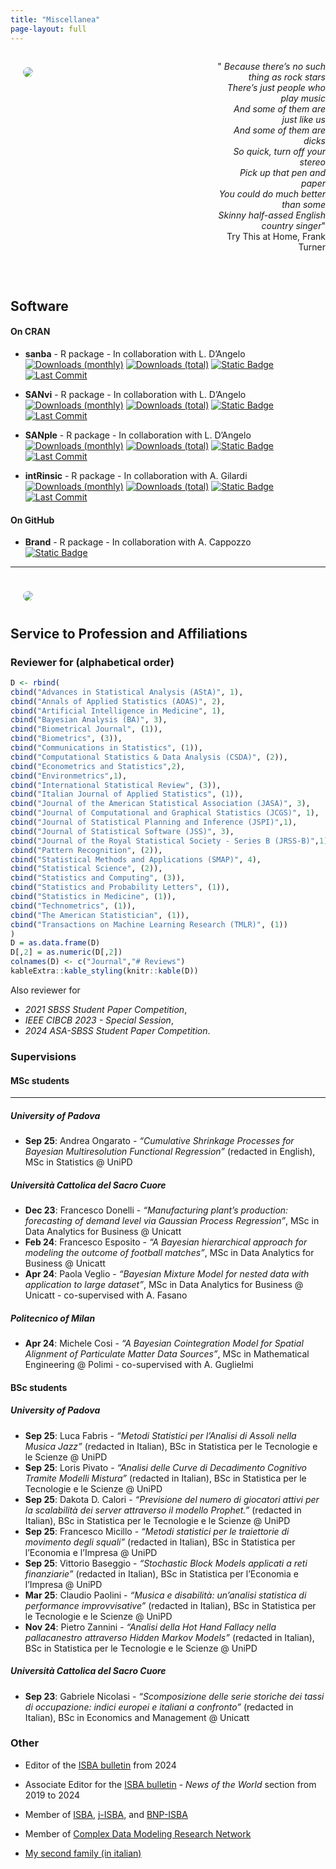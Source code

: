 ```yaml
---
title: "Miscellanea"
page-layout: full
---
```



:::: {.columns}

::: {.column width="57.5%"}
![](../images/sanluca2.png){style="float: left;vertical-align:middle;
margin:10px 20px;border-radius: 10px;"}
:::

::: {.column width="5%"}
<!-- empty column to create gap -->
:::

::: {.column width="37.5%"}
<div style="text-align: right"> <p>&quot;<em>
Because there's no such thing as rock stars<br>
There's just people who play music<br>
And some of them are just like us<br>
And some of them are dicks<br>
So quick, turn off your stereo<br>
Pick up that pen and paper<br>
You could do much better than some<br>
Skinny half-assed English country singer</em>&quot; <br>Try This at Home, Frank Turner</p>
</div>
:::
::::

<br>

## Software

#### On CRAN

* **sanba** - R package - In collaboration with L. D'Angelo  
<!--[![CRAN](https://www.r-pkg.org/badges/version/sanba)](https://www.r-pkg.org/pkg/sanba)-->
[![Downloads (monthly)](https://cranlogs.r-pkg.org/badges/sanba?color=brightgreen)](https://www.r-pkg.org/pkg/sanba)
[![Downloads (total)](https://cranlogs.r-pkg.org/badges/grand-total/sanba?color=brightgreen)](https://www.r-pkg.org/pkg/sanba)
[![Static Badge](https://img.shields.io/badge/%20-GitHub%20repository-blue?logo=github&color=black)](https://github.com/Fradenti/sanba)
[![Last Commit](https://img.shields.io/github/last-commit/fradenti/sanba)](https://github.com/fradenti/sanba)


* **SANvi** - R package - In collaboration with L. D'Angelo  
<!--[![CRAN](https://www.r-pkg.org/badges/version/SANvi)](https://www.r-pkg.org/pkg/SANvi)-->
[![Downloads (monthly)](https://cranlogs.r-pkg.org/badges/SANvi?color=brightgreen)](https://www.r-pkg.org/pkg/SANvi)
[![Downloads (total)](https://cranlogs.r-pkg.org/badges/grand-total/SANvi?color=brightgreen)](https://www.r-pkg.org/pkg/SANvi)
[![Static Badge](https://img.shields.io/badge/%20-GitHub%20repository-blue?logo=github&color=black)](https://github.com/Fradenti/SANvi)
[![Last Commit](https://img.shields.io/github/last-commit/fradenti/SANvi)](https://github.com/fradenti/SANvi)


* **SANple** - R package - In collaboration with L. D'Angelo    
<!--[![CRAN](https://www.r-pkg.org/badges/version/SANple)](https://www.r-pkg.org/pkg/SANple)-->
[![Downloads (monthly)](https://cranlogs.r-pkg.org/badges/SANple?color=brightgreen)](https://www.r-pkg.org/pkg/SANple)
[![Downloads (total)](https://cranlogs.r-pkg.org/badges/grand-total/SANple?color=brightgreen)](https://www.r-pkg.org/pkg/SANple)
[![Static Badge](https://img.shields.io/badge/%20-GitHub%20repository-blue?logo=github&color=black)](https://github.com/laura-dangelo/SANple)
[![Last Commit](https://img.shields.io/github/last-commit/laura-dangelo/SANple)](https://github.com/laura-dangelo/SANple)  


* **intRinsic** - R package - In collaboration with A. Gilardi  
<!--[![CRAN](https://www.r-pkg.org/badges/version/intRinsic)](https://cran.r-project.org/package=intRinsic)-->
[![Downloads (monthly)](https://cranlogs.r-pkg.org/badges/intRinsic?color=brightgreen)](https://www.r-pkg.org/pkg/intRinsic)
[![Downloads (total)](https://cranlogs.r-pkg.org/badges/grand-total/intRinsic?color=brightgreen)](https://www.r-pkg.org/pkg/intRinsic)
[![Static Badge](https://img.shields.io/badge/%20-GitHub%20repository-blue?logo=github&color=black)](&link=https://github.com/Fradenti/intRinsic)
[![Last Commit](https://img.shields.io/github/last-commit/fradenti/intRinsic)](https://github.com/fradenti/intRinsic)


#### On GitHub
<!--
* **SANba** - R package - In collaboration with L. D'Angelo  
[![Static Badge](https://img.shields.io/badge/%20-GitHub%20repository-blue?logo=github&color=black)](link=https://github.com/Fradenti/SANba)
<br>
-->

* **Brand** - R package - In collaboration with A. Cappozzo  
[![Static Badge](https://img.shields.io/badge/%20-GitHub%20repository-blue?logo=github&color=black)](https://github.com/Fradenti/Brand)
<br>

***

:::: {.columns}
::: {.column width="90%"}
![](../images/f2.jpeg){style="float: left;vertical-align:middle;
margin:10px 20px;border-radius: 50px;"}
:::
::::



## Service to Profession and Affiliations

:::{.panel-tabset}
### Reviewer for (alphabetical order)
<!--
Advances in Statistical Analysis (AStA, 1) --- Bayesian Analysis (BA, 3) --- Biometrics (2) --- Computational Statistics \& Data Analysis (CSDA, 2) --- International Statistical Review (3) ---  Italian Journal of Applied Statistics (1) --- Journal of the American Statistical Association (JASA - A&CS, 1) --- Journal of Computational and Graphical Statistics (JCGS, 1) --- Journal of Statistical Software (JSS, 2) --- Journal of the Royal Statistical Society - Series B (JRSS-B ,1) --- Pattern Recognition (1) --- Statistics and Computing (2) --- Statistical Methods and Applications (SMA, 2) --- Statistical Science (2) --- Technometrics (1) --- 2021 SBSS Student Paper Competition     
-->
```r
D <- rbind(
cbind("Advances in Statistical Analysis (AStA)", 1), 
cbind("Annals of Applied Statistics (AOAS)", 2), 
cbind("Artificial Intelligence in Medicine", 1), 
cbind("Bayesian Analysis (BA)", 3), 
cbind("Biometrical Journal", (1)),
cbind("Biometrics", (3)),
cbind("Communications in Statistics", (1)),
cbind("Computational Statistics & Data Analysis (CSDA)", (2)),
cbind("Econometrics and Statistics",2),
cbind("Environmetrics",1),
cbind("International Statistical Review", (3)),
cbind("Italian Journal of Applied Statistics", (1)),
cbind("Journal of the American Statistical Association (JASA)", 3),
cbind("Journal of Computational and Graphical Statistics (JCGS)", 1),
cbind("Journal of Statistical Planning and Inference (JSPI)",1),
cbind("Journal of Statistical Software (JSS)", 3),
cbind("Journal of the Royal Statistical Society - Series B (JRSS-B)",1),
cbind("Pattern Recognition", (2)),
cbind("Statistical Methods and Applications (SMAP)", 4),
cbind("Statistical Science", (2)),
cbind("Statistics and Computing", (3)),
cbind("Statistics and Probability Letters", (1)),
cbind("Statistics in Medicine", (1)),
cbind("Technometrics", (1)),
cbind("The American Statistician", (1)),
cbind("Transactions on Machine Learning Research (TMLR)", (1))
)
D = as.data.frame(D)
D[,2] = as.numeric(D[,2])
colnames(D) <- c("Journal","# Reviews")
kableExtra::kable_styling(knitr::kable(D))
```

Also reviewer for 

- *2021 SBSS Student Paper Competition*,  
- *IEEE CIBCB 2023 - Special Session*,  
- *2024 ASA-SBSS Student Paper Competition*.

### Supervisions

#### MSc students

---

##### University of Padova

::: {.list .list-inside .list-decimal}
-   **Sep 25**: Andrea Ongarato - *"Cumulative Shrinkage Processes for Bayesian Multiresolution Functional Regression"* (redacted in English), MSc in Statistics @ UniPD
:::

##### Università Cattolica del Sacro Cuore

::: {.list .list-inside .list-decimal}
-   **Dec 23**: Francesco Donelli - *"Manufacturing plant’s production: forecasting of demand level via Gaussian Process Regression"*, MSc in Data Analytics for Business @ Unicatt
-   **Feb 24**: Francesco Esposito - *"A Bayesian hierarchical approach for modeling the outcome of football matches"*, MSc in Data Analytics for Business @ Unicatt
-   **Apr 24**: Paola Veglio - *"Bayesian Mixture Model for nested data with application to large dataset"*, MSc in Data Analytics for Business @ Unicatt - co-supervised with A. Fasano
:::

##### Politecnico of Milan

::: {.list .list-inside .list-decimal}
-   **Apr 24**: Michele Cosi - *"A Bayesian Cointegration Model for Spatial Alignment of Particulate Matter Data Sources"*, MSc in Mathematical Engineering @ Polimi - co-supervised with A. Guglielmi
:::

#### BSc students

##### University of Padova

::: {.list .list-inside .list-decimal}
-   **Sep 25**: Luca Fabris - *"Metodi Statistici per l'Analisi di Assoli nella Musica Jazz"* (redacted in Italian), BSc in Statistica per le Tecnologie e le Scienze @ UniPD
-   **Sep 25**: Loris Pivato - *"Analisi delle Curve di Decadimento Cognitivo Tramite Modelli Mistura"* (redacted in Italian), BSc in Statistica per le Tecnologie e le Scienze @ UniPD
-   **Sep 25**: Dakota D. Calori - *"Previsione del numero di giocatori attivi per la scalabilità dei server attraverso il modello Prophet."* (redacted in Italian), BSc in Statistica per le Tecnologie e le Scienze @ UniPD
-   **Sep 25**: Francesco Micillo - *"Metodi statistici per le traiettorie di movimento degli squali"* (redacted in Italian), BSc in Statistica per l'Economia e l'Impresa @ UniPD
-   **Sep 25**: Vittorio Baseggio - *"Stochastic Block Models applicati a reti finanziarie"* (redacted in Italian), BSc in Statistica per l'Economia e l'Impresa @ UniPD
-   **Mar 25**: Claudio Paolini - *"Musica e disabilità: un'analisi statistica di performance improvvisative"* (redacted in Italian), BSc in Statistica per le Tecnologie e le Scienze @ UniPD
-   **Nov 24**: Pietro Zannini - *"Analisi della Hot Hand Fallacy nella pallacanestro attraverso Hidden Markov Models"* (redacted in Italian), BSc in Statistica per le Tecnologie e le Scienze @ UniPD
:::

##### Università Cattolica del Sacro Cuore

::: {.list .list-inside .list-decimal}
-   **Sep 23**: Gabriele Nicolasi - *"Scomposizione delle serie storiche dei tassi di occupazione: indici europei e italiani a confronto"* (redacted in Italian), BSc in Economics and Management @ Unicatt
:::

### Other

+ Editor of the [ISBA bulletin](https://bayesian.org/resources/bulletin/) from 2024 

+ Associate Editor for the [ISBA bulletin](https://bayesian.org/resources/bulletin/) - *News of the World* section from 2019 to 2024

+ Member of [ISBA](https://bayesian.org), [j-ISBA](https://j-isba.github.io), and [BNP-ISBA](https://bnp-isba.github.io)  

+ Member of [Complex Data Modeling Research Network](https://midas.mat.uc.cl/network/)

+ [My second family (in italian)](http://www.compagniameteor.it/)
:::
